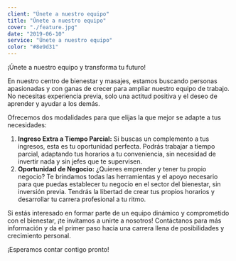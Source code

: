 ```yaml
---
client: "Únete a nuestro equipo"
title: "Únete a nuestro equipo"
cover: "./feature.jpg"
date: "2019-06-10"
service: "Únete a nuestro equipo"
color: "#8e9d31"
---
```


¡Únete a nuestro equipo y transforma tu futuro!

En nuestro centro de bienestar y masajes, estamos buscando personas apasionadas
y con ganas de crecer para ampliar nuestro equipo de trabajo. No necesitas
experiencia previa, solo una actitud positiva y el deseo de aprender y ayudar a
los demás.

Ofrecemos dos modalidades para que elijas la que mejor se adapte a tus
necesidades:

1. **Ingreso Extra a Tiempo Parcial:** Si buscas un complemento a tus ingresos,
   esta es tu oportunidad perfecta. Podrás trabajar a tiempo parcial, adaptando
   tus horarios a tu conveniencia, sin necesidad de invertir nada y sin jefes
   que te supervisen.
2. **Oportunidad de Negocio:** ¿Quieres emprender y tener tu propio negocio? Te
   brindamos todas las herramientas y el apoyo necesario para que puedas
   establecer tu negocio en el sector del bienestar, sin inversión previa.
   Tendrás la libertad de crear tus propios horarios y desarrollar tu carrera
   profesional a tu ritmo.

Si estás interesado en formar parte de un equipo dinámico y comprometido con el
bienestar, ¡te invitamos a unirte a nosotros! Contáctanos para más información
y da el primer paso hacia una carrera llena de posibilidades y crecimiento
personal.

¡Esperamos contar contigo pronto!

